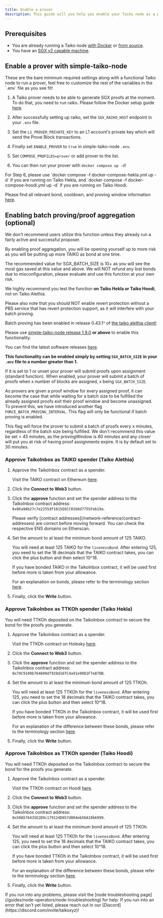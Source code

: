 ```yaml
---
title: Enable a prover
description: This guide will you help you enable your Taiko node as a prover.
---
```



## Prerequisites

- You are already running a Taiko node [with Docker](/guides/node-operators/run-a-taiko-alethia-node-with-docker) or [from source](/guides/node-operators/build-a-taiko-alethia-node-from-source).
- You have an [SGX v2 capable machine](https://github.com/ayeks/SGX-hardware#hardware-with-sgx2-support).

## Enable a prover with simple-taiko-node

<Aside>
These are the bare minimum required settings along with a functional Taiko node to run a prover, feel free to customize the rest of the variables in the `.env` file as you see fit!
</Aside>

<Steps>

1. A Taiko prover needs to be able to generate SGX proofs at the moment. To do that, you need to run raiko. Please follow the Docker setup guide [here](https://github.com/taikoxyz/raiko/blob/main/docs/README_Docker_and_RA.md).

2. After successfully setting up raiko, set the `SGX_RAIKO_HOST` endpoint in your `.env` file.

3. Set the `L1_PROVER_PRIVATE_KEY` to an L1 account's private key which will send the Prove Block transactions.

4. Finally set `ENABLE_PROVER` to `true` in simple-taiko-node `.env`.

5. Set `COMPOSE_PROFILES=prover` or add prover to the list.

6. You can then run your prover with `docker compose up -d`!

</Steps>

<Aside>
For Step 6, please use `docker compose -f docker-compose-hekla.yml up -d` if you are running on Taiko Hekla, and `docker compose -f docker-compose-hoodi.yml up -d` if you are running on Taiko Hoodi.
</Aside>

Please find all relevant bond, cooldown, and proving window information [here](/network-reference/network-configuration/#cooldown-window-proving-window-and-bonds).

## Enabling batch proving/proof aggregation (optional)

<Aside type="danger">
We don't recommend users utilize this function unless they already run a fairly active and successful proposer.

By enabling proof aggregation, you will be opening yourself up to more risk as you will be putting up more TAIKO as bond at one time.

The recommended value for SGX_BATCH_SIZE is 10+ as you will see the most gas saved at this value and above. We will NOT refund any lost bonds due to misconfiguration, please evaluate and use this function at your own risk.

We highly recommend you test the function **on Taiko Hekla or Taiko Hoodi**, not on Taiko Alethia.

Please also note that you should NOT enable revert protection without a PBS service that has revert protection support, as it will interfere with your batch proving.
</Aside>

Batch proving has been enabled in release 0.43.1^ of [the taiko alethia client!](https://github.com/taikoxyz/taiko-mono/releases/tag/taiko-alethia-client-v0.43.1)

Please use [simple-taiko-node release 1.9.0](https://github.com/taikoxyz/simple-taiko-node/releases/tag/v1.9.0) **or above** to enable this functionality.

You can find the latest software releases [here](/network-reference/software-releases-and-deployments).

**This functionality can be enabled simply by setting `SGX_BATCH_SIZE` in your `.env` file to a number greater than 1.**

If it is set to 1 or unset your prover will submit proofs upon assignment (standard function).
When enabled, your prover will submit a batch of proofs when x number of blocks are assigned, x being `SGX_BATCH_SIZE`.

As provers are given a proof window for every assigned proof, it can become the case that while waiting for a batch size to be fulfilled the already assigned proofs exit their proof window and become unassigned.
To prevent this, we have introduced another flag `FORCE_BATCH_PROVING_INTERVAL`. This flag will only be functional if batch proving is enabled.

This flag will force the prover to submit a batch of proofs every x minutes, regardless of the batch size being fulfilled. We don't recommend this value be set > 45 minutes, as the provingWindow is 60 minutes and any closer will put you at risk of having proof assignments expire. It is by default set to 30 minutes.

### Approve TaikoInbox as TAIKO spender (Taiko Alethia)

<Steps>

1. Approve the TaikoInbox contract as a spender.

   Visit the TAIKO contract on Ethereum [here](https://etherscan.io/address/0x10dea67478c5f8c5e2d90e5e9b26dbe60c54d800#writeProxyContract).

2. Click the **Connect to Web3** button.

3. Click the **approve** function and set the spender address to the TaikoInbox contract address: `0x06a9Ab27c7e2255df1815E6CC0168d7755Feb19a`.

   <Aside>
      Please verify [contract addresses](/network-reference/contract-addresses) are correct before moving forward. You can check the respective ENS domains on Etherscan.
   </Aside>

4. Set the amount to at least the minimum bond amount of 125 TAIKO.

   You will need at least 125 TAIKO for the `livenessBond`. After entering 125, you need to set the 18 decimals that the TAIKO contract takes, you can click the plus button and then select 10^18.

   If you have bonded TAIKO in the TaikoInbox contract, it will be used first before more is taken from your allowance.

   For an explanation on bonds, please refer to the terminology section [here](/resources/terminology).

5. Finally, click the **Write** button.

</Steps>

### Approve TaikoInbox as TTKOh spender (Taiko Hekla)

You will need TTKOh deposited on the TaikoInbox contract to secure the bond for the proofs you generate.

<Steps>

1. Approve the TaikoInbox contract as a spender.

   Visit the TTKOh contract on Holesky [here](https://holesky.etherscan.io/address/0x6490E12d480549D333499236fF2Ba6676C296011#writeProxyContract).

2. Click the **Connect to Web3** button.

3. Click the **approve** function and set the spender address to the TaikoInbox contract address: `0x79C9109b764609df928d16fC4a91e9081F7e87DB`.

4. Set the amount to at least the minimum bond amount of 125 TTKOh.

   You will need at least 125 TTKOh for the `livenessBond`. After entering 125, you need to set the 18 decimals that the TAIKO contract takes, you can click the plus button and then select 10^18.

   If you have bonded TTKOh in the TaikoInbox contract, it will be used first before more is taken from your allowance.

   For an explanation of the difference between these bonds, please refer to the terminology section [here](/resources/terminology).

5. Finally, click the **Write** button.

</Steps>

### Approve TaikoInbox as TTKOh spender (Taiko Hoodi)

You will need TTKOh deposited on the TaikoInbox contract to secure the bond for the proofs you generate.

<Steps>

1. Approve the TaikoInbox contract as a spender.

   Visit the TTKOh contract on Hoodi [here](https://hoodi.etherscan.io/address/0xf3b83e226202ECf7E7bb2419a4C6e3eC99e963DA#writeProxyContract).

2. Click the **Connect to Web3** button.

3. Click the **approve** function and set the spender address to the TaikoInbox contract address: `0x50A576435E2D9c179124D657d804eb56A10b6999`.

4. Set the amount to at least the minimum bond amount of 125 TTKOh.

   You will need at least 125 TTKOh for the `livenessBond`. After entering 125, you need to set the 18 decimals that the TAIKO contract takes, you can click the plus button and then select 10^18.

   If you have bonded TTKOh in the TaikoInbox contract, it will be used first before more is taken from your allowance.

   For an explanation of the difference between these bonds, please refer to the terminology section [here](/resources/terminology).

5. Finally, click the **Write** button.

</Steps>

<Card title="Troubleshooting" icon="error">
    If you run into any problems, please visit the [node troubleshooting page](/guides/node-operators/node-troubleshooting) for help.
    If you run into an error that isn't yet listed, please reach out in our [Discord](https://discord.com/invite/taikoxyz)!
</Card>
